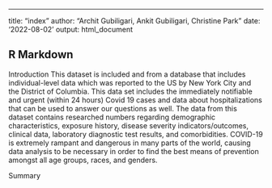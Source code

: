 ---
title: "index"
author: "Archit Gubiligari, Ankit Gubiligari, Christine Park"
date: '2022-08-02'
output: html_document

## R Markdown
Introduction
  This dataset is included and from a database that includes individual-level data which was reported to the US by New York City and the District of Columbia. This data set includes the immediately notifiable and urgent (within 24 hours) Covid 19 cases and data about hospitalizations that can be used to answer our questions as well. The data from this dataset contains researched numbers regarding demographic characteristics, exposure history, disease severity indicators/outcomes, clinical data, laboratory diagnostic test results, and comorbidities. COVID-19 is extremely rampant and dangerous in many parts of the world, causing data analysis to be necessary in order to find the best means of prevention amongst all age groups, races, and genders.

Summary
  
  